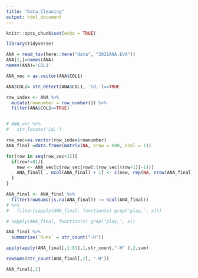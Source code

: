```yaml
---
title: "Data_Cleaning"
output: html_document
---
```


```r
knitr::opts_chunk$set(echo = TRUE)
```

```r
library(tidyverse)
```

```r
ANA = read_tsv(here::here("data", "2021ANA.EVA"))
ANA[1,]=names(ANA)
names(ANA)='COL1'
```

```r
ANA_vec = as.vector(ANA$COL1)

ANA$COL2= str_detect(ANA$COL1, 'id,')==TRUE

row_index <- ANA %>%
  mutate(rownumber = row_number()) %>%
  filter(ANA$COL2==TRUE)


# ANA_vec %>% 
#   str_locate('id,')

row_vec=as.vector(row_index$rownumber)
ANA_final =data.frame(matrix(NA, nrow = 600, ncol = 1))

for(row in seq(row_vec+1)){
  if(row!=81){
    new <- ANA_vec[c(row_vec[row]:(row_vec[(row+1)]-1))]
    ANA_final[ , ncol(ANA_final) + 1] <- c(new, rep(NA, nrow(ANA_final)-length(new)))
  }
}

ANA_final <- ANA_final %>% 
  filter(rowSums(is.na(ANA_final)) != ncol(ANA_final)) 
# %>% 
#   filter(sapply(ANA_final, function(x) grep('play,', x)))

# sapply(ANA_final, function(x) grep('play,', x))
```

```r
ANA_final %>% 
  summarise(`Runs` = str_count("-H"))

apply(apply(ANA_final[,1:81],1,str_count,"-H" ),2,sum)

rowSums(str_count(ANA_final[,2], "-H"))

ANA_final[,2]

```


